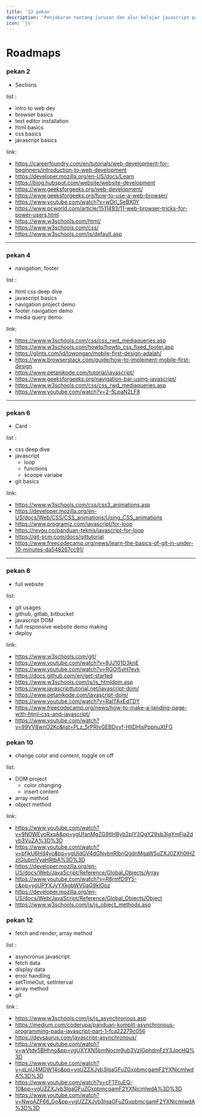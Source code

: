 ```yaml
---
title: '12 pekan'
description: 'Penjabaran tentang jurusan dan alur belajar javascript path'
icon: 'js'
---
```


# Roadmaps

### pekan 2

- Sections

list :

- intro to web dev
- browser basics
- text editor installation
- html basics
- css basics
- javascript basics

link:

- https://careerfoundry.com/en/tutorials/web-development-for-beginners/introduction-to-web-development
- https://developer.mozilla.org/en-US/docs/Learn
- https://blog.hubspot.com/website/website-development
- https://www.geeksforgeeks.org/web-development/
- https://www.geeksforgeeks.org/how-to-use-a-web-browser/
- https://www.youtube.com/watch?v=wDrl_SeBX0Y
- https://www.pcworld.com/article/1511493/11-web-browser-tricks-for-power-users.html
- https://www.w3schools.com/html/
- https://www.w3schools.com/css/
- https://www.w3schools.com/js/default.asp

---

### pekan 4

- navigation, footer

list :

- html css deep dive
- javascript basics
- navigation project demo
- footer navigation demo
- media query demo

link:

- https://www.w3schools.com/css/css_rwd_mediaqueries.asp
- https://www.w3schools.com/howto/howto_css_fixed_footer.asp
- https://glints.com/id/lowongan/mobile-first-design-adalah/
- https://www.browserstack.com/guide/how-to-implement-mobile-first-design
- https://www.petanikode.com/tutorial/javascript/
- https://www.geeksforgeeks.org/navigation-bar-using-javascript/
- https://www.w3schools.com/css/css_rwd_mediaqueries.asp
- https://www.youtube.com/watch?v=2-5LpaN2LF8

---

### pekan 6

- Card

list :

- css deep dive
- javascript
  - loop
  - functions
  - scoope variabe
- git basics

link:

- https://www.w3schools.com/css/css3_animations.asp
- https://developer.mozilla.org/en-US/docs/Web/CSS/CSS_animations/Using_CSS_animations
- https://www.programiz.com/javascript/for-loop
- https://revou.co/panduan-teknis/javascript-for-loop
- https://git-scm.com/docs/gittutorial
- https://www.freecodecamp.org/news/learn-the-basics-of-git-in-under-10-minutes-da548267cc91/

---

### pekan 8

- full website

list:

- git usages
- github, gitlab, bitbucket
- javascript DOM
- full responsive website demo making
- deploy

link:

- https://www.w3schools.com/git/
- https://www.youtube.com/watch?v=8JJ101D3knE
- https://www.youtube.com/watch?v=RGOj5yH7evk
- https://docs.github.com/en/get-started
- https://www.w3schools.com/js/js_htmldom.asp
- https://www.javascripttutorial.net/javascript-dom/
- https://www.petanikode.com/javascript-dom/
- https://www.youtube.com/watch?v=RaITAxEdTDY
- https://www.freecodecamp.org/news/how-to-make-a-landing-page-with-html-css-and-javascript/
- https://www.youtube.com/watch?v=99VV8wnO2Kc&list=PLz_5rPRIvGEBDvyf-HIIDHjsPppnuXtFG


### pekan 10

- change color and content, toggle on off

list:

- DOM project
  - color changing
  - insert content
- array method
- object method

link:

- https://www.youtube.com/watch?v=9N0WEyoRxqA&pp=ygUfanMgZG9tIHByb2plY3QgY29sb3IgYmFja2dyb3VuZA%3D%3D
- https://www.youtube.com/watch?v=bfjkU6Hd4yo&pp=ygUldGV4dGNvbnRlbnQgdnMgaW5uZXJ0ZXh0IHZzIGlubmVyaHRtbA%3D%3D
- https://developer.mozilla.org/en-US/docs/Web/JavaScript/Reference/Global_Objects/Array
- https://www.youtube.com/watch?v=R8rmfD9Y5-c&pp=ygUPYXJyYXkgbWV0aG9kIGpz
- https://developer.mozilla.org/en-US/docs/Web/JavaScript/Reference/Global_Objects/Object
- https://www.w3schools.com/js/js_object_methods.asp


### pekan 12

- fetch and render, array method

list :

- asyncronus javascript
- fetch data
- display data
- error handling
- setTimeOut, setInterval
- array method
- git

link :

- https://www.w3schools.com/js/js_asynchronous.asp
- https://medium.com/coderupa/panduan-komplit-asynchronous-programming-pada-javascript-part-1-fca22279c056
- https://devsaurus.com/javascript-asynchronous/
- https://www.youtube.com/watch?v=wVtdv5BHhno&pp=ygUXYXN5bmNocm9ub3VzIGphdmFzY3JpcHQ%3D
- https://www.youtube.com/watch?v=qLnU4MDW14o&pp=ygUZZXJyb3IgaGFuZGxpbmcgamF2YXNjcmlwdA%3D%3D
- https://www.youtube.com/watch?v=cFTFtuEQ-10&pp=ygUZZXJyb3IgaGFuZGxpbmcgamF2YXNjcmlwdA%3D%3D
- https://www.youtube.com/watch?v=NwoAZF66_Go&pp=ygUZZXJyb3IgaGFuZGxpbmcgamF2YXNjcmlwdA%3D%3D
